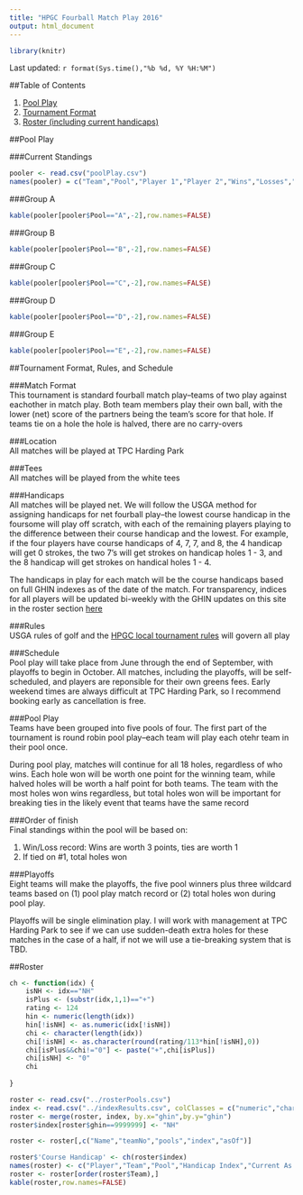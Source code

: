 ```yaml
---
title: "HPGC Fourball Match Play 2016"
output: html_document
---
```


```r
library(knitr)
```



Last updated: `r format(Sys.time(),"%b %d, %Y %H:%M")`

##Table of Contents  

1.  [Pool Play](#pp)  
2.  [Tournament Format](#format)  
3.  [Roster (including current handicaps)](#roster)  
  

##Pool Play  
<a id="pp"></a>  

###Current Standings  

```r
pooler <- read.csv("poolPlay.csv")
names(pooler) = c("Team","Pool","Player 1","Player 2","Wins","Losses","Ties","Points","Holes Won")
```


###Group A  
```r

kable(pooler[pooler$Pool=="A",-2],row.names=FALSE)
```  


###Group B  
```r

kable(pooler[pooler$Pool=="B",-2],row.names=FALSE)
``` 


###Group C  
```r

kable(pooler[pooler$Pool=="C",-2],row.names=FALSE)
``` 

###Group D  
```r

kable(pooler[pooler$Pool=="D",-2],row.names=FALSE)
``` 

###Group E  
```r

kable(pooler[pooler$Pool=="E",-2],row.names=FALSE)
``` 

##Tournament Format, Rules, and Schedule  
<a id="format"></a>  

###Match Format  
This tournament is standard fourball match play--teams of two play against eachother in match play.  Both team members play their own ball, with the lower (net) score of the partners being the team's score for that hole.  If teams tie on a hole the hole is halved, there are no carry-overs  

###Location  
All matches will be played at TPC Harding Park  

###Tees  
All matches will be played from the white tees  

###Handicaps  
All matches will be played net.  We will follow the USGA method for assigning handicaps for net fourball play--the lowest course handicap in the foursome will play off scratch, with each of the remaining players playing to the difference between their course handicap and the lowest.  For example, if the four players have course handicaps of 4, 7, 7, and 8, the 4 handicap will get 0 strokes, the two 7's will get strokes on handicap holes 1 - 3, and the 8 handicap will get strokes on handical holes 1 - 4.  

The handicaps in play for each match will be the course handicaps based on full GHIN indexes as of the date of the match.  For transparency, indices for all players will be updated bi-weekly with the GHIN updates on this site in the roster section [here](#roster)

###Rules  
USGA rules of golf and the [HPGC local tournament rules](http://www.golffusion.com/hardingparkgolf/content/1576305/Local-Tournament-Rules) will govern all play

###Schedule  
Pool play will take place from June through the end of September, with playoffs to begin in October.  All matches, including the playoffs, will be self-scheduled, and players are reponsible for their own greens fees.  Early weekend times are always difficult at TPC Harding Park, so I recommend booking early as cancellation is free.

###Pool Play  
Teams have been grouped into five pools of four.  The first part of the tournament is round robin pool play--each team will play each otehr team in their pool once.  

During pool play, matches will continue for all 18 holes, regardless of who wins.  Each hole won will be worth one point for the winning team, while halved holes will be worth a half point for both teams.  The team with the most holes won wins regardless, but total holes won will be important for breaking ties in the likely event that teams have the same record 

###Order of finish  
Final standings within the pool will be based on:  

1.  Win/Loss record:  Wins are worth 3 points, ties are worth 1  
2.  If tied on #1, total holes won  

###Playoffs  
Eight teams will make the playoffs, the five pool winners plus three wildcard teams based on (1) pool play match record or (2) total holes won during pool play.

Playoffs will be single elimination play.  I will work with management at TPC Harding Park to see if we can use sudden-death extra holes for these matches in the case of a half, if not we will use a tie-breaking system that is TBD.

##Roster  
<a id="roster"></a>
```r

ch <- function(idx) {
    isNH <- idx=="NH"
    isPlus <- (substr(idx,1,1)=="+")
    rating <- 124
    hin <- numeric(length(idx))
    hin[!isNH] <- as.numeric(idx[!isNH])
    chi <- character(length(idx))
    chi[!isNH] <- as.character(round(rating/113*hin[!isNH],0))
    chi[isPlus&&chi!="0"] <- paste("+",chi[isPlus])
    chi[isNH] <- "0"
    chi
    
}

roster <- read.csv("../rosterPools.csv")
index <- read.csv("../indexResults.csv", colClasses = c("numeric","character","character"))
roster <- merge(roster, index, by.x="ghin",by.y="ghin")
roster$index[roster$ghin==9999999] <- "NH"

roster <- roster[,c("Name","teamNo","pools","index","asOf")]

roster$'Course Handicap' <- ch(roster$index)
names(roster) <- c("Player","Team","Pool","Handicap Index","Current As Of", "Course Handicap")
roster <- roster[order(roster$Team),]
kable(roster,row.names=FALSE)
```
